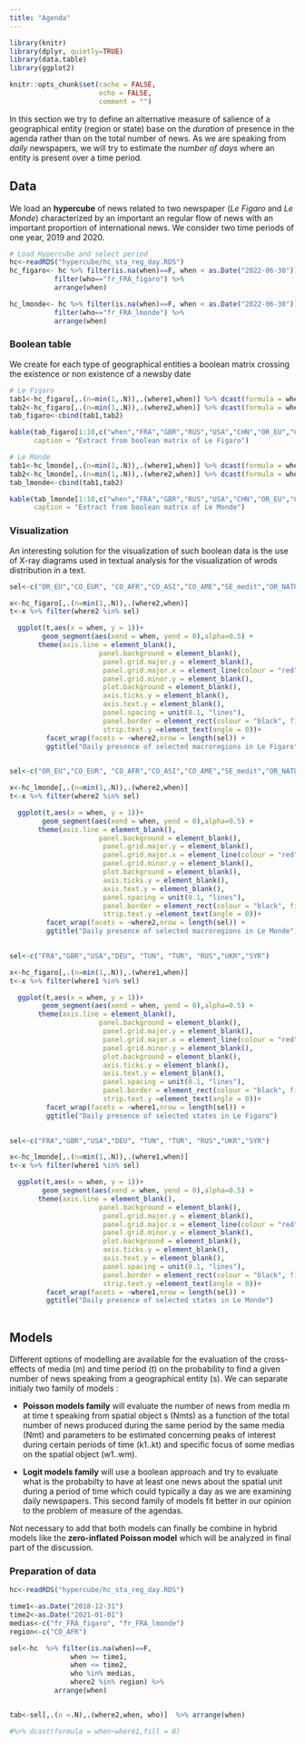 ```yaml
---
title: "Agenda"
---
```


```r
library(knitr)
library(dplyr, quietly=TRUE)
library(data.table)
library(ggplot2)

knitr::opts_chunk$set(cache = FALSE,
                      echo = FALSE,
                      comment = "")
```

In this section we try to define an alternative measure of salience of a geographical entity (region or state) base on the *duration* of presence in the agenda rather than on the total number of news. As we are speaking from *daily* newspapers, we will try to estimate the *number of days* where an entity is present over a time period. 

## Data

We load an **hypercube** of news related to two newspaper (*Le Figaro* and *Le Monde*) characterized by an important an regular flow of news with an important proportion of international news. We consider two time periods of one year, 2019 and 2020.

```r
# Load Hypercube and select period
hc<-readRDS("hypercube/hc_sta_reg_day.RDS")
hc_figaro<- hc %>% filter(is.na(when)==F, when < as.Date("2022-06-30")) %>%
           filter(who=="fr_FRA_figaro") %>%
           arrange(when)

hc_lmonde<- hc %>% filter(is.na(when)==F, when < as.Date("2022-06-30")) %>%
           filter(who=="fr_FRA_lmonde") %>%
           arrange(when)

```


### Boolean table

We create for each type of geographical entities a boolean matrix crossing the existence or non existence of a newsby date


```r
# Le Figaro
tab1<-hc_figaro[,.(n=min(1,.N)),.(where1,when)] %>% dcast(formula = when~where1,fill = 0) 
tab2<-hc_figaro[,.(n=min(1,.N)),.(where2,when)] %>% dcast(formula = when~where2,fill = 0) 
tab_figaro<-cbind(tab1,tab2)

kable(tab_figaro[1:10,c("when","FRA","GBR","RUS","USA","CHN","OR_EU","CO_EUR")], 
      caption = "Extract from boolean matrix of Le Figaro")

# Le Monde
tab1<-hc_lmonde[,.(n=min(1,.N)),.(where1,when)] %>% dcast(formula = when~where1,fill = 0) 
tab2<-hc_lmonde[,.(n=min(1,.N)),.(where2,when)] %>% dcast(formula = when~where2,fill = 0) 
tab_lmonde<-cbind(tab1,tab2)

kable(tab_lmonde[1:10,c("when","FRA","GBR","RUS","USA","CHN","OR_EU","CO_EUR")], 
      caption = "Extract from boolean matrix of Le Monde")
```


### Visualization

An interesting solution for the visualization of such boolean data is the use of X-ray diagrams used in textual analysis for the visualization of wrods distribution in a text.
 
```r
sel<-c("OR_EU","CO_EUR", "CO_AFR","CO_ASI","CO_AME","SE_medit","OR_NATO","LA_sahel","LA_alpen")

x<-hc_figaro[,.(n=min(1,.N)),.(where2,when)] 
t<-x %>% filter(where2 %in% sel)

  ggplot(t,aes(x = when, y = 1))+
        geom_segment(aes(xend = when, yend = 0),alpha=0.5) +
       theme(axis.line = element_blank(),
                      panel.background = element_blank(),
                       panel.grid.major.y = element_blank(),
                       panel.grid.major.x = element_line(colour = "red",size = 0.4,linetype = 1),
                       panel.grid.minor.y = element_blank(),
                       plot.background = element_blank(),
                       axis.ticks.y = element_blank(),
                       axis.text.y = element_blank(),
                       panel.spacing = unit(0.1, "lines"),
                       panel.border = element_rect(colour = "black", fill = NA,),
                       strip.text.y =element_text(angle = 0))+
         facet_wrap(facets = ~where2,nrow = length(sel)) +
         ggtitle("Daily presence of selected macroregions in Le Figaro")
  
```

```r
sel<-c("OR_EU","CO_EUR", "CO_AFR","CO_ASI","CO_AME","SE_medit","OR_NATO","LA_sahel","LA_alpen")

x<-hc_lmonde[,.(n=min(1,.N)),.(where2,when)] 
t<-x %>% filter(where2 %in% sel)

  ggplot(t,aes(x = when, y = 1))+
        geom_segment(aes(xend = when, yend = 0),alpha=0.5) +
       theme(axis.line = element_blank(),
                      panel.background = element_blank(),
                       panel.grid.major.y = element_blank(),
                       panel.grid.major.x = element_line(colour = "red",size = 0.4,linetype = 1),
                       panel.grid.minor.y = element_blank(),
                       plot.background = element_blank(),
                       axis.ticks.y = element_blank(),
                       axis.text.y = element_blank(),
                       panel.spacing = unit(0.1, "lines"),
                       panel.border = element_rect(colour = "black", fill = NA,),
                       strip.text.y =element_text(angle = 0))+
         facet_wrap(facets = ~where2,nrow = length(sel)) +
         ggtitle("Daily presence of selected macroregions in Le Monde")
  
```
 
```r
sel<-c("FRA","GBR","USA","DEU", "TUN", "TUR", "RUS","UKR","SYR")

x<-hc_figaro[,.(n=min(1,.N)),.(where1,when)] 
t<-x %>% filter(where1 %in% sel)

  ggplot(t,aes(x = when, y = 1))+
        geom_segment(aes(xend = when, yend = 0),alpha=0.5) +
       theme(axis.line = element_blank(),
                      panel.background = element_blank(),
                       panel.grid.major.y = element_blank(),
                       panel.grid.major.x = element_line(colour = "red",size = 0.4,linetype = 1),
                       panel.grid.minor.y = element_blank(),
                       plot.background = element_blank(),
                       axis.ticks.y = element_blank(),
                       axis.text.y = element_blank(),
                       panel.spacing = unit(0.1, "lines"),
                       panel.border = element_rect(colour = "black", fill = NA,),
                       strip.text.y =element_text(angle = 0))+
         facet_wrap(facets = ~where1,nrow = length(sel)) +
         ggtitle("Daily presence of selected states in Le Figaro")
  
```

```r
sel<-c("FRA","GBR","USA","DEU", "TUN", "TUR", "RUS","UKR","SYR")

x<-hc_lmonde[,.(n=min(1,.N)),.(where1,when)] 
t<-x %>% filter(where1 %in% sel)

  ggplot(t,aes(x = when, y = 1))+
        geom_segment(aes(xend = when, yend = 0),alpha=0.5) +
       theme(axis.line = element_blank(),
                      panel.background = element_blank(),
                       panel.grid.major.y = element_blank(),
                       panel.grid.major.x = element_line(colour = "red",size = 0.4,linetype = 1),
                       panel.grid.minor.y = element_blank(),
                       plot.background = element_blank(),
                       axis.ticks.y = element_blank(),
                       axis.text.y = element_blank(),
                       panel.spacing = unit(0.1, "lines"),
                       panel.border = element_rect(colour = "black", fill = NA,),
                       strip.text.y =element_text(angle = 0))+
         facet_wrap(facets = ~where1,nrow = length(sel)) +
         ggtitle("Daily presence of selected states in Le Monde")
  
```











## Models

Different options of modelling are available for the evaluation of the cross-effects of media (m) and time period (t) on the probability to find a given number of news speaking from a geographical entity (s). We can separate initialy two family of models :

- **Poisson models family** will evaluate the number of news from media m at time t speaking from spatial object s (Nmts) as a function of the total number of news produced during the same period by the same media (Nmt) and parameters to be estimated concerning peaks of interest during certain periods of time (k1..kt) and specific focus of some medias on the spatial object (w1..wm).

- **Logit models family** will use a boolean approach and try to evaluate what is the probabilty to have at least one news about the spatial unit during a period of time which could typically a day as we are examining daily newspapers. This second family of models fit better in our opinion to the problem of measure of the agendas.

Not necessary to add that both models can finally be combine in hybrid models like the **zero-inflated Poisson model** which will be analyzed in final part of the discussion.


### Preparation of data


```r
hc<-readRDS("hypercube/hc_sta_reg_day.RDS")

time1<-as.Date("2018-12-31")
time2<-as.Date("2021-01-01")
medias<-c("fr_FRA_figaro", "fr_FRA_lmonde")
region<-c("CO_AFR")

sel<-hc  %>% filter(is.na(when)==F, 
               when >= time1,
               when <= time2,
               who %in% medias,
               where2 %in% region) %>%
           arrange(when)


tab<-sel[,.(n =.N),.(where2,when, who)]  %>% arrange(when)

#%>% dcast(formula = when~where1,fill = 0) 

```

